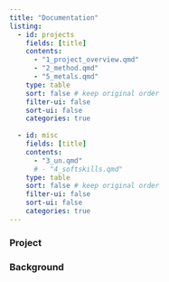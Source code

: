 ```yaml
---
title: "Documentation"
listing:
  - id: projects
    fields: [title]
    contents: 
      - "1_project_overview.qmd"
      - "2_method.qmd"
      - "5_metals.qmd"
    type: table
    sort: false # keep original order
    filter-ui: false
    sort-ui: false
    categories: true
    
  - id: misc
    fields: [title]
    contents: 
      - "3_un.qmd"
      # - "4_softskills.qmd"
    type: table
    sort: false # keep original order
    filter-ui: false
    sort-ui: false
    categories: true
---
```


### Project

::: {#projects}
:::


### Background

::: {#misc}
:::
